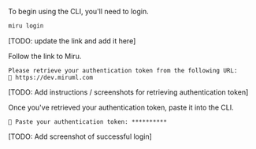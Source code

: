 To begin using the CLI, you'll need to login.

```bash
miru login
```

[TODO: update the link and add it here]

Follow the link to Miru. 

```
Please retrieve your authentication token from the following URL:
🔗 https://dev.miruml.com
```

[TODO: Add instructions / screenshots for retrieving authentication token]

Once you've retrieved your authentication token, paste it into the CLI.

```
🔑 Paste your authentication token: **********
```

[TODO: Add screenshot of successful login]